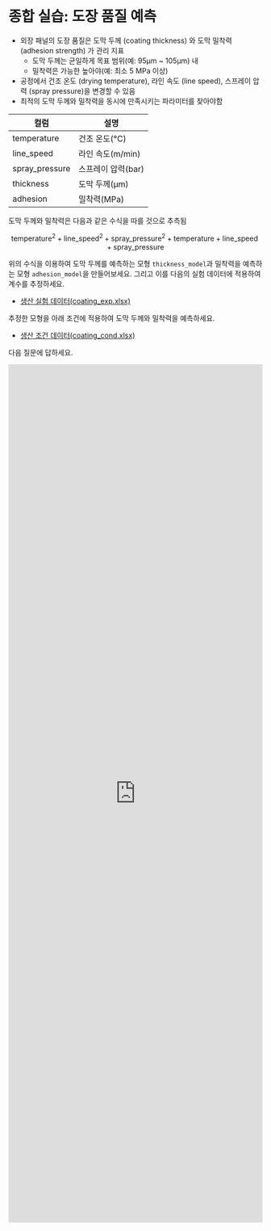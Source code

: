 # 종합 실습: 도장 품질 예측

- 외장 패널의 도장 품질은 도막 두께 (coating thickness) 와 도막 밀착력 (adhesion strength) 가 관리 지표
    - 도막 두께는 균일하게 목표 범위(예: 95µm ~ 105µm) 내
    - 밀착력은 가능한 높아야(예: 최소 5 MPa 이상)
- 공정에서 건조 온도 (drying temperature), 라인 속도 (line speed), 스프레이 압력 (spray pressure)을 변경할 수 있음
- 최적의 도막 두께와 밀착력을 동시에 만족시키는 파라미터를 찾아야함

|컬럼|설명|
|---|---|
|temperature|건조 온도(°C)|
|line_speed|라인 속도(m/min)|
|spray_pressure|스프레이 압력(bar)|
|thickness|도막 두께(µm)|
|adhesion|밀착력(MPa)|

도막 두께와 밀착력은 다음과 같은 수식을 따를 것으로 추측됨

$$
\text{temperature}^2 + \text{line\_speed}^2 + \text{spray\_pressure}^2 + \text{temperature} + \text{line\_speed} + \text{spray\_pressure}
$$


위의 수식을 이용하여 도막 두께를 예측하는 모형 `thickness_model`과 밀착력을 예측하는 모형 `adhesion_model`을 만들어보세요. 그리고 이를 다음의 실험 데이터에 적용하여 계수를 추정하세요.

- [생산 실험 데이터(coating_exp.xlsx)](https://github.com/euphoris/datasets/raw/refs/heads/master/coating_exp.xlsx)

추정한 모형을 아래 조건에 적용하여 도막 두께와 밀착력을 예측하세요.

- [생산 조건 데이터(coating_cond.xlsx)](https://github.com/euphoris/datasets/raw/refs/heads/master/coating_cond.xlsx)

다음 질문에 답하세요.

<iframe src="https://tally.so/embed/3qz0l9?alignLeft=1&hideTitle=1&transparentBackground=1&dynamicHeight=1" loading="lazy" width="100%" height="1700" frameborder="0" marginheight="0" marginwidth="0" title="[통계] day 2 종합 실습"></iframe>